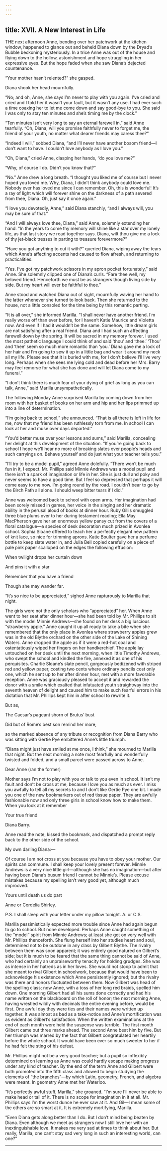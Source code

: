 ```yaml
---
---
---
```

title: XVII. A New Interest in Life
---




THE next afternoon Anne, bending over her patchwork at the kitchen window, happened to glance out and beheld Diana down by the Dryad’s Bubble beckoning mysteriously. In a trice Anne was out of the house and flying down to the hollow, astonishment and hope struggling in her expressive eyes. But the hope faded when she saw Diana’s dejected countenance.

“Your mother hasn’t relented?” she gasped.

Diana shook her head mournfully.

“No; and oh, Anne, she says I’m never to play with you again. I’ve cried and cried and I told her it wasn’t your fault, but it wasn’t any use. I had ever such a time coaxing her to let me come down and say good-bye to you. She said I was only to stay ten minutes and she’s timing me by the clock.”

“Ten minutes isn’t very long to say an eternal farewell in,” said Anne tearfully. “Oh, Diana, will you promise faithfully never to forget me, the friend of your youth, no matter what dearer friends may caress thee?”

“Indeed I will,” sobbed Diana, “and I’ll never have another bosom friend—I don’t want to have. I couldn’t love anybody as I love you.”

“Oh, Diana,” cried Anne, clasping her hands, “do you love me?”

“Why, of course I do. Didn’t you know that?”

“No.” Anne drew a long breath. “I thought you liked me of course but I never hoped you loved me. Why, Diana, I didn’t think anybody could love me. Nobody ever has loved me since I can remember. Oh, this is wonderful! It’s a ray of light which will forever shine on the darkness of a path severed from thee, Diana. Oh, just say it once again.”

“I love you devotedly, Anne,” said Diana stanchly, “and I always will, you may be sure of that.”

“And I will always love thee, Diana,” said Anne, solemnly extending her hand. “In the years to come thy memory will shine like a star over my lonely life, as that last story we read together says. Diana, wilt thou give me a lock of thy jet-black tresses in parting to treasure forevermore?”

“Have you got anything to cut it with?” queried Diana, wiping away the tears which Anne’s affecting accents had caused to flow afresh, and returning to practicalities.

“Yes. I’ve got my patchwork scissors in my apron pocket fortunately,” said Anne. She solemnly clipped one of Diana’s curls. “Fare thee well, my beloved friend. Henceforth we must be as strangers though living side by side. But my heart will ever be faithful to thee.”

Anne stood and watched Diana out of sight, mournfully waving her hand to the latter whenever she turned to look back. Then she returned to the house, not a little consoled for the time being by this romantic parting.

“It is all over,” she informed Marilla. “I shall never have another friend. I’m really worse off than ever before, for I haven’t Katie Maurice and Violetta now. And even if I had it wouldn’t be the same. Somehow, little dream girls are not satisfying after a real friend. Diana and I had such an affecting farewell down by the spring. It will be sacred in my memory forever. I used the most pathetic language I could think of and said ‘thou’ and ‘thee.’ ‘Thou’ and ‘thee’ seem so much more romantic than ‘you.’ Diana gave me a lock of her hair and I’m going to sew it up in a little bag and wear it around my neck all my life. Please see that it is buried with me, for I don’t believe I’ll live very long. Perhaps when she sees me lying cold and dead before her Mrs. Barry may feel remorse for what she has done and will let Diana come to my funeral.”

“I don’t think there is much fear of your dying of grief as long as you can talk, Anne,” said Marilla unsympathetically.

The following Monday Anne surprised Marilla by coming down from her room with her basket of books on her arm and hip and her lips primmed up into a line of determination.

“I’m going back to school,” she announced. “That is all there is left in life for me, now that my friend has been ruthlessly torn from me. In school I can look at her and muse over days departed.”

“You’d better muse over your lessons and sums,” said Marilla, concealing her delight at this development of the situation. “If you’re going back to school I hope we’ll hear no more of breaking slates over people’s heads and such carryings on. Behave yourself and do just what your teacher tells you.”

“I’ll try to be a model pupil,” agreed Anne dolefully. “There won’t be much fun in it, I expect. Mr. Phillips said Minnie Andrews was a model pupil and there isn’t a spark of imagination or life in her. She is just dull and poky and never seems to have a good time. But I feel so depressed that perhaps it will come easy to me now. I’m going round by the road. I couldn’t bear to go by the Birch Path all alone. I should weep bitter tears if I did.”

Anne was welcomed back to school with open arms. Her imagination had been sorely missed in games, her voice in the singing and her dramatic ability in the perusal aloud of books at dinner hour. Ruby Gillis smuggled three blue plums over to her during testament reading; Ella May MacPherson gave her an enormous yellow pansy cut from the covers of a floral catalogue—a species of desk decoration much prized in Avonlea school. Sophia Sloane offered to teach her a perfectly elegant new pattern of knit lace, so nice for trimming aprons. Katie Boulter gave her a perfume bottle to keep slate water in, and Julia Bell copied carefully on a piece of pale pink paper scalloped on the edges the following effusion:

When twilight drops her curtain down

And pins it with a star

Remember that you have a friend

Though she may wander far.



“It’s so nice to be appreciated,” sighed Anne rapturously to Marilla that night.

The girls were not the only scholars who “appreciated” her. When Anne went to her seat after dinner hour—she had been told by Mr. Phillips to sit with the model Minnie Andrews—she found on her desk a big luscious “strawberry apple.” Anne caught it up all ready to take a bite when she remembered that the only place in Avonlea where strawberry apples grew was in the old Blythe orchard on the other side of the Lake of Shining Waters. Anne dropped the apple as if it were a red-hot coal and ostentatiously wiped her fingers on her handkerchief. The apple lay untouched on her desk until the next morning, when little Timothy Andrews, who swept the school and kindled the fire, annexed it as one of his perquisites. Charlie Sloane’s slate pencil, gorgeously bedizened with striped red and yellow paper, costing two cents where ordinary pencils cost only one, which he sent up to her after dinner hour, met with a more favorable reception. Anne was graciously pleased to accept it and rewarded the donor with a smile which exalted that infatuated youth straightway into the seventh heaven of delight and caused him to make such fearful errors in his dictation that Mr. Phillips kept him in after school to rewrite it.

But as,

The Caesar’s pageant shorn of Brutus’ bust

Did but of Rome’s best son remind her more,



so the marked absence of any tribute or recognition from Diana Barry who was sitting with Gertie Pye embittered Anne’s little triumph.

“Diana might just have smiled at me once, I think,” she mourned to Marilla that night. But the next morning a note most fearfully and wonderfully twisted and folded, and a small parcel were passed across to Anne.

Dear Anne (ran the former)

Mother says I’m not to play with you or talk to you even in school. It isn’t my fault and don’t be cross at me, because I love you as much as ever. I miss you awfully to tell all my secrets to and I don’t like Gertie Pye one bit. I made you one of the new bookmarkers out of red tissue paper. They are awfully fashionable now and only three girls in school know how to make them. When you look at it remember

Your true friend

Diana Barry.

Anne read the note, kissed the bookmark, and dispatched a prompt reply back to the other side of the school.

My own darling Diana:—

Of course I am not cross at you because you have to obey your mother. Our spirits can commune. I shall keep your lovely present forever. Minnie Andrews is a very nice little girl—although she has no imagination—but after having been Diana’s busum friend I cannot be Minnie’s. Please excuse mistakes because my spelling isn’t very good yet, although much improoved.

Yours until death us do part

Anne or Cordelia Shirley.

P.S. I shall sleep with your letter under my pillow tonight. A. or C.S.

Marilla pessimistically expected more trouble since Anne had again begun to go to school. But none developed. Perhaps Anne caught something of the “model” spirit from Minnie Andrews; at least she got on very well with Mr. Phillips thenceforth. She flung herself into her studies heart and soul, determined not to be outdone in any class by Gilbert Blythe. The rivalry between them was soon apparent; it was entirely good natured on Gilbert’s side; but it is much to be feared that the same thing cannot be said of Anne, who had certainly an unpraiseworthy tenacity for holding grudges. She was as intense in her hatreds as in her loves. She would not stoop to admit that she meant to rival Gilbert in schoolwork, because that would have been to acknowledge his existence which Anne persistently ignored; but the rivalry was there and honors fluctuated between them. Now Gilbert was head of the spelling class; now Anne, with a toss of her long red braids, spelled him down. One morning Gilbert had all his sums done correctly and had his name written on the blackboard on the roll of honor; the next morning Anne, having wrestled wildly with decimals the entire evening before, would be first. One awful day they were ties and their names were written up together. It was almost as bad as a take-notice and Anne’s mortification was as evident as Gilbert’s satisfaction. When the written examinations at the end of each month were held the suspense was terrible. The first month Gilbert came out three marks ahead. The second Anne beat him by five. But her triumph was marred by the fact that Gilbert congratulated her heartily before the whole school. It would have been ever so much sweeter to her if he had felt the sting of his defeat.

Mr. Phillips might not be a very good teacher; but a pupil so inflexibly determined on learning as Anne was could hardly escape making progress under any kind of teacher. By the end of the term Anne and Gilbert were both promoted into the fifth class and allowed to begin studying the elements of “the branches”—by which Latin, geometry, French, and algebra were meant. In geometry Anne met her Waterloo.

“It’s perfectly awful stuff, Marilla,” she groaned. “I’m sure I’ll never be able to make head or tail of it. There is no scope for imagination in it at all. Mr. Phillips says I’m the worst dunce he ever saw at it. And Gil—I mean some of the others are so smart at it. It is extremely mortifying, Marilla.

“Even Diana gets along better than I do. But I don’t mind being beaten by Diana. Even although we meet as strangers now I still love her with an inextinguishable love. It makes me very sad at times to think about her. But really, Marilla, one can’t stay sad very long in such an interesting world, can one?”





* * *